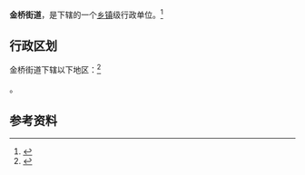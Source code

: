 {{中国乡级行政区|41/17/02/561/000}}

'''金桥街道'''，是{{PRC admin/fullname|41/17/02/561/000|3}}下辖的一个[[乡镇|乡镇]]级行政单位。<ref>{{PRC admin/ref sgc|{{PRC admin/parent|41/17/02/561/000}}}}</ref>

== 行政区划 ==

金桥街道下辖以下地区：<ref>{{PRC admin/ref sgc|41/17/02/561/000}}</ref>

{{PRC admin/children|41/17/02/561/000}}。

== 参考资料 ==

{{reflist}}

{{行政区划小作品}}
{{PRC admin/navcat|41/17/02/561/000}}